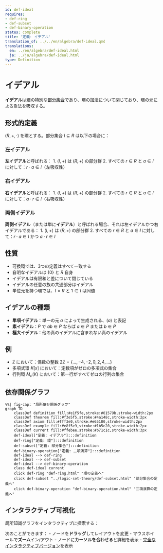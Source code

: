 ```yaml
---
id: def-ideal
requires:
- def-ring
- def-subset
- def-binary-operation
status: complete
title: '定義: イデアル'
translation_of: ../../en/algebra/def-ideal.qmd
translations:
  en: ../en/algebra/def-ideal.html
  ja: ../ja/algebra/def-ideal.html
type: Definition
---
```


# イデアル {#def-ideal}

**イデアル**は[環](def-ring.qmd)の特別な[部分集合](../logic-set-theory/def-subset.qmd)であり、環の加法について閉じており、環の元による乗法を吸収する。

## 形式的定義

$(R, +, \cdot)$ を環とする。部分集合 $I \subseteq R$ は以下の場合に：

### 左イデアル

**左イデアル**と呼ばれる：
1. $(I, +)$ は $(R, +)$ の部分群
2. すべての $r \in R$ と $a \in I$ に対して：$r \cdot a \in I$（左吸収性）

### 右イデアル

**右イデアル**と呼ばれる：
1. $(I, +)$ は $(R, +)$ の部分群
2. すべての $r \in R$ と $a \in I$ に対して：$a \cdot r \in I$（右吸収性）

### 両側イデアル

**両側イデアル**（または単に**イデアル**）と呼ばれる場合、それは左イデアルかつ右イデアルである：
1. $(I, +)$ は $(R, +)$ の部分群
2. すべての $r \in R$ と $a \in I$ に対して：$r \cdot a \in I$ かつ $a \cdot r \in I$

## 性質

- 可換環では、3つの定義はすべて一致する
- 自明なイデアルは $\{0\}$ と $R$ 自身
- イデアルは有限和と差について閉じている
- イデアルの任意の族の共通部分はイデアル
- 単位元を持つ環では、$I = R$ と $1 \in I$ は同値

## イデアルの種類

- **単項イデアル**：単一の元 $a$ によって生成される、$(a)$ と表記
- **素イデアル**：$P$ で $ab \in P$ ならば $a \in P$ または $b \in P$
- **極大イデアル**：他の真のイデアルに含まれない真のイデアル

## 例

- $\mathbb{Z}$ において：偶数の整数 $2\mathbb{Z} = \{..., -4, -2, 0, 2, 4, ...\}$
- 多項式環 $K[x]$ において：定数項がゼロの多項式の集合
- 行列環 $M_n(K)$ において：第一行がすべてゼロの行列の集合

## 依存関係グラフ

```mermaid
%%| fig-cap: "局所依存関係グラフ"
graph TD
    classDef definition fill:#e1f5fe,stroke:#01579b,stroke-width:2px
    classDef theorem fill:#f3e5f5,stroke:#4a148c,stroke-width:2px
    classDef axiom fill:#fff3e0,stroke:#e65100,stroke-width:2px
    classDef example fill:#e8f5e9,stroke:#1b5e20,stroke-width:2px
    classDef current fill:#ffebee,stroke:#b71c1c,stroke-width:3px
    def-ideal["定義: イデアル"]:::definition
    def-ring["定義: 環"]:::definition
    def-subset["定義: 部分集合"]:::definition
    def-binary-operation["定義: 二項演算"]:::definition
    def-ideal --> def-ring
    def-ideal --> def-subset
    def-ideal --> def-binary-operation
    class def-ideal current
    click def-ring "def-ring.html" "環の定義へ"
    click def-subset "../logic-set-theory/def-subset.html" "部分集合の定義へ"
    click def-binary-operation "def-binary-operation.html" "二項演算の定義へ"
```

## インタラクティブ可視化

局所知識グラフをインタラクティブに探索する：

::: {.graph-viz data-id="def-ideal" data-width="700" data-height="500"}
:::

次のことができます：
- ノードを**ドラッグ**してレイアウトを変更
- マウスホイールで**ズーム**イン/アウト
- ノードに**カーソルを合わせる**と詳細を表示
- [完全なインタラクティブバージョン](../../output/interactive/def-ideal.html){target="_blank"}を表示
